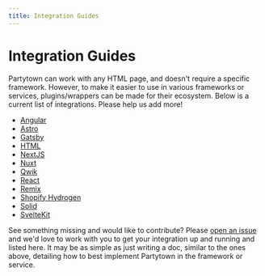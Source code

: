 ```yaml
---
title: Integration Guides
---
```


# Integration Guides

Partytown can work with any HTML page, and doesn't require a specific framework. However, to make it easier to use in various frameworks or services, plugins/wrappers can be made for their ecosystem. Below is a current list of integrations. Please help us add more!

- [Angular](/angular)
- [Astro](/astro)
- [Gatsby](/gatsby)
- [HTML](/html)
- [NextJS](/nextjs)
- [Nuxt](/nuxt)
- [Qwik](https://qwik.builder.io/docs/integrations/partytown/)
- [React](/react)
- [Remix](/remix)
- [Shopify Hydrogen](/shopify-hydrogen)
- [Solid](/solid)
- [SvelteKit](/sveltekit)

See something missing and would like to contribute? Please [open an issue](https://github.com/BuilderIO/partytown/issues/new/choose) and we'd love to work with you to get your integration up and running and listed here. It may be as simple as just writing a doc, similar to the ones above, detailing how to best implement Partytown in the framework or service.
